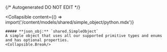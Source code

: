 {/* Autogenerated DO NOT EDIT  */}

<Collapsible
    content={() => import('/content/models/shared/simple_object/python.mdx')}
>
    ##### **json_obj:** `shared.SimpleObject`
    A simple object that uses all our supported primitive types and enums and has optional properties.
    <Collapsible.Break/>
</Collapsible>

